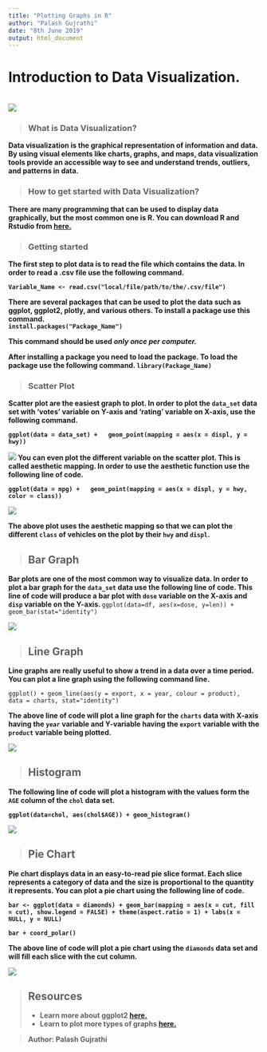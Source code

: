```yaml
---
title: "Plotting Graphs in R"
author: "Palash Gujrathi"
date: "8th June 2019"
output: html_document
---
```


# Introduction to Data Visualization.
<br>
![](imgs/data_img.png)

> ### What is Data Visualization?

<b>
Data visualization is the graphical representation of information and data. By using visual elements like charts, graphs, and maps, data visualization tools provide an accessible way to see and understand trends, outliers, and patterns in data.
</b>

> ### How to get started with Data Visualization?  

<b>
There are many programming that can be used to display data graphically, but the most common one is R.
You can download R and Rstudio from [here.](https://www.rstudio.com)
</b>

> ### Getting started

<b>
The first step to plot data is to read the file which contains the data. In order to read a .csv file use the following command.  

``Variable_Name <- read.csv("local/file/path/to/the/.csv/file")``  

There are several packages that can be used to plot the data such as ggplot, ggplot2, plotly, and various others.
To install a package use this command.  
``install.packages("Package_Name")``  

This command should be used ***only once per computer.***

After installing a package you need to load the package. To load the package use the following command.
``library(Package_Name)``
</b>

> ### Scatter Plot  

<b>
Scatter plot are the easiest graph to plot. In order to plot the ``data_set`` data set with 'votes' variable on Y-axis and 'rating' variable on X-axis, use the following command.

``ggplot(data = data_set) +
  geom_point(mapping = aes(x = displ, y = hwy))``

  ![](imgs/scatter_plot.png)
<b>
You can even plot the different variable on the scatter plot. This is called aesthetic mapping. In order to use the aesthetic function use the following line of code.
</b>

  ``ggplot(data = mpg) +
  geom_point(mapping = aes(x = displ, y = hwy, color = class))``

  ![](imgs/aes_scatter_plot_1.png)

  The above plot uses the aesthetic mapping so that we can plot the different ``class`` of vehicles on the plot by their ``hwy`` and ``displ``.
</b>

> ## Bar Graph  

<b>
Bar plots are one of the most common way to visualize data. In order to plot a bar graph for the ``data_set`` data use the following line of code. This line of code will produce a bar plot with ``dose`` variable on the X-axis and ``disp`` variable on the Y-axis.
</b>
``ggplot(data=df, aes(x=dose, y=len)) +
  geom_bar(stat="identity")``

  ![](imgs/bar_plot.png)

> ## Line Graph  

<b>
Line graphs are really useful to show a trend in a data over a time period. You can plot a line graph using the following command line.</b>

``ggplot() + geom_line(aes(y = export, x = year, colour = product),  
  data = charts, stat="identity")``

<b> 
The above line of code will plot a line graph for the ``charts`` data with X-axis having the ``year`` variable and Y-variable having the ``export`` variable with the ``product`` variable being plotted.
</b>

![](imgs/line_plot.png)

> ## Histogram  

<b>
The following line of code will plot a histogram with the values form the ``AGE`` column of the ``chol`` data set.

``ggplot(data=chol, aes(chol$AGE)) + geom_histogram()``

![](imgs/histogram.png)

> ## Pie Chart  

<b>
Pie chart displays data in an easy-to-read pie slice format. Each slice represents a category of data and the size is proportional to the quantity it represents.
You can plot a pie chart using the following line of code.

``bar <- ggplot(data = diamonds) + geom_bar(mapping = aes(x = cut, fill = cut), show.legend = FALSE) + theme(aspect.ratio = 1) + labs(x = NULL, y = NULL)``

``bar + coord_polar()``

<b>
The above line of code will plot a pie chart using the ``diamonds`` data set and will fill each slice with the cut column.
</b>

![](imgs/pie.png)


> ## Resources
<ul>
<li>Learn more about ggplot2 [here.](https://ggplot2.tidyverse.org)</li>
<li>Learn to plot more types of graphs [here.](https://www.r-graph-gallery.com/all-graphs/)</li>
</ul>

> Author: Palash Gujrathi
